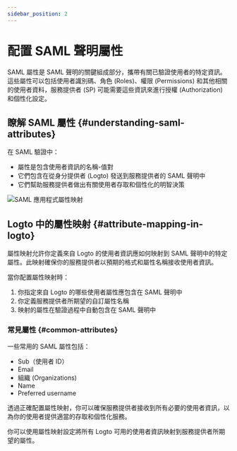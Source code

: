 ```yaml
---
sidebar_position: 2
---
```



# 配置 SAML 聲明屬性

SAML 屬性是 SAML 聲明的關鍵組成部分，攜帶有關已驗證使用者的特定資訊。這些屬性可以包括使用者識別碼、角色 (Roles)、權限 (Permissions) 和其他相關的使用者資料，服務提供者 (SP) 可能需要這些資訊來進行授權 (Authorization) 和個性化設定。

## 瞭解 SAML 屬性 \{#understanding-saml-attributes}

在 SAML 驗證中：

- 屬性是包含使用者資訊的名稱-值對
- 它們包含在從身分提供者 (Logto) 發送到服務提供者的 SAML 聲明中
- 它們幫助服務提供者做出有關使用者存取和個性化的明智決策

<img src={attributeMappingImage} alt="SAML 應用程式屬性映射" />

## Logto 中的屬性映射 \{#attribute-mapping-in-logto}

屬性映射允許你定義來自 Logto 的使用者資訊應如何映射到 SAML 聲明中的特定屬性。此映射確保你的服務提供者以預期的格式和屬性名稱接收使用者資訊。

當你配置屬性映射時：

1. 你指定來自 Logto 的哪些使用者屬性應包含在 SAML 聲明中
2. 你定義服務提供者所期望的自訂屬性名稱
3. 映射的屬性在驗證過程中自動包含在 SAML 聲明中

### 常見屬性 \{#common-attributes}

一些常用的 SAML 屬性包括：

- Sub（使用者 ID）
- Email
- 組織 (Organizations)
- Name
- Preferred username

透過正確配置屬性映射，你可以確保服務提供者接收到所有必要的使用者資訊，以為你的使用者提供適當的存取和個性化服務。

你可以使用屬性映射設定將所有 Logto 可用的使用者資訊映射到服務提供者所期望的屬性。
